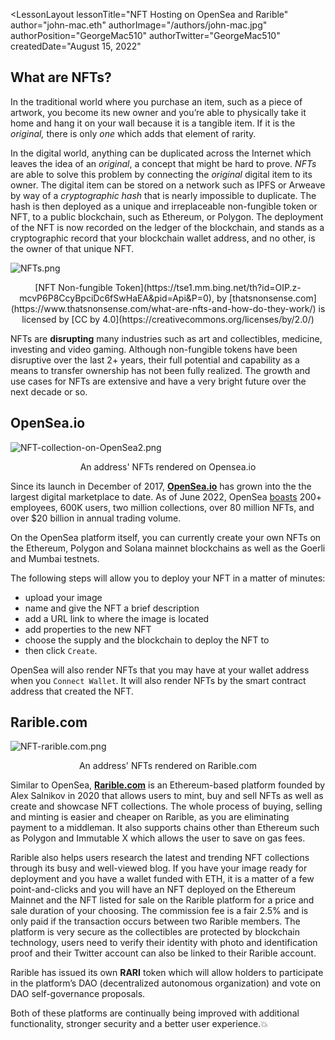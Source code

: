 
<LessonLayout
   lessonTitle="NFT Hosting on OpenSea and Rarible" 
   author="john-mac.eth"
   authorImage="/authors/john-mac.jpg"
   authorPosition="GeorgeMac510"
   authorTwitter="GeorgeMac510"
   createdDate="August 15, 2022"
>

## What are NFTs?

In the traditional world where you purchase an item, such as a piece of artwork,
you become its new owner and you’re able to physically take it home and hang it
on your wall because it is a tangible item. If it is the _original,_ there is
only _one_ which adds that element of rarity.

In the digital world, anything can be duplicated across the Internet which
leaves the idea of an _original_, a concept that might be hard to prove. _NFTs_
are able to solve this problem by connecting the _original_ digital item to its
owner. The digital item can be stored on a network such as IPFS or Arweave by
way of a _cryptographic hash_ that is nearly impossible to duplicate. The hash
is then deployed as a unique and irreplaceable non-fungible token or NFT, to a
public blockchain, such as Ethereum, or Polygon. The deployment of the NFT is
now recorded on the ledger of the blockchain, and stands as a cryptographic
record that your blockchain wallet address, and no other, is the owner of that
unique NFT.

![NFTs.png](/assets/lessons/nft-hosting/NFTs.png)

<center>
  [NFT Non-fungible
  Token](https://tse1.mm.bing.net/th?id=OIP.z-mcvP6P8CcyBpciDc6fSwHaEA&pid=Api&P=0),
  by
  [thatsnonsense.com](https://www.thatsnonsense.com/what-are-nfts-and-how-do-they-work/)
  is licensed by [CC by 4.0](https://creativecommons.org/licenses/by/2.0/)
</center>

NFTs are **disrupting** many industries such as art and collectibles, medicine,
investing and video gaming. Although non-fungible tokens have been disruptive
over the last 2+ years, their full potential and capability as a means to
transfer ownership has not been fully realized. The growth and use cases for
NFTs are extensive and have a very bright future over the next decade or so.

## OpenSea.io

![NFT-collection-on-OpenSea2.png](/assets/lessons/nft-hosting/NFT-collection-on-OpenSea2.png)

<center>An address' NFTs rendered on Opensea.io</center>

Since its launch in December of 2017, [**OpenSea.io**](https://opensea.io/) has
grown into the the largest digital marketplace to date. As of June 2022, OpenSea
[boasts](https://history-computer.com/opensea-history/) 200+ employees, 600K
users, two million collections, over 80 million NFTs, and over $20 billion in
annual trading volume.

On the OpenSea platform itself, you can currently create your own NFTs on the
Ethereum, Polygon and Solana mainnet blockchains as well as the Goerli and
Mumbai testnets.

The following steps will allow you to deploy your NFT in a matter of minutes:

- upload your image
- name and give the NFT a brief description
- add a URL link to where the image is located
- add properties to the new NFT
- choose the supply and the blockchain to deploy the NFT to
- then click `Create`.

OpenSea will also render NFTs that you may have at your wallet address when you
`Connect Wallet`. It will also render NFTs by the smart contract address that
created the NFT.

## Rarible.com

![NFT-rarible.com.png](/assets/lessons/nft-hosting/rarible.com.png)

<center>An address' NFTs rendered on Rarible.com</center>

Similar to OpenSea, [**Rarible.com**](https://rarible.com/) is an Ethereum-based
platform founded by Alex Salnikov in 2020 that allows users to mint, buy and
sell NFTs as well as create and showcase NFT collections. The whole process of
buying, selling and minting is easier and cheaper on Rarible, as you are
eliminating payment to a middleman. It also supports chains other than Ethereum
such as Polygon and Immutable X which allows the user to save on gas fees.

Rarible also helps users research the latest and trending NFT collections
through its busy and well-viewed blog. If you have your image ready for
deployment and you have a wallet funded with ETH, it is a matter of a few
point-and-clicks and you will have an NFT deployed on the Ethereum Mainnet and
the NFT listed for sale on the Rarible platform for a price and sale duration of
your choosing. The commission fee is a fair 2.5% and is only paid if the
transaction occurs between two Rarible members. The platform is very secure as
the collectibles are protected by blockchain technology, users need to verify
their identity with photo and identification proof and their Twitter account can
also be linked to their Rarible account.

Rarible has issued its own **RARI** token which will allow holders to
participate in the platform’s DAO (decentralized autonomous organization) and
vote on DAO self-governance proposals.

Both of these platforms are continually being improved with additional
functionality, stronger security and a better user experience.💥

</LessonLayout>
